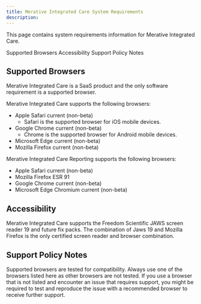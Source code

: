 ```yaml
---
title: Merative Integrated Care System Requirements
description: 
---
```


<PageDescription>

This page contains system requirements information for Merative Integrated Care.

</PageDescription>

<AnchorLinks>
  <AnchorLink>Supported Browsers</AnchorLink>
  <AnchorLink>Accessibility</AnchorLink>
  <AnchorLink>Support Policy Notes</AnchorLink>
</AnchorLinks>

## Supported Browsers

Merative Integrated Care is a SaaS product and the only software requirement is a supported browser.

Merative Integrated Care supports the following browsers:

* Apple Safari current (non-beta)
  * Safari is the supported browser for iOS mobile devices.
* Google Chrome current (non-beta)
  * Chrome is the supported browser for Android mobile devices.
* Microsoft Edge current (non-beta)
* Mozilla Firefox current (non-beta)

Merative Integrated Care Reporting supports the following browsers:

* Apple Safari current (non-beta)
* Mozilla Firefox ESR 91
* Google Chrome current (non-beta)
* Microsoft Edge Chromium current (non-beta)

## Accessibility

Merative Integrated Care supports the Freedom Scientific JAWS screen reader 19 and future fix packs. The combination of Jaws 19 and Mozilla Firefox is the only certified screen reader and browser combination.

## Support Policy Notes

Supported browsers are tested for compatibility. Always use one of the browsers listed here as other browsers are not tested. If you use a browser that is not listed and encounter an issue that requires support, you might be required to test and reproduce the issue with a recommended browser to receive further support.
